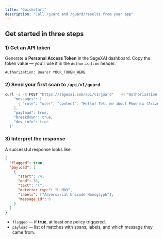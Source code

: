 ```yaml
---
title: "Quickstart"
description: "Call /guard and /guard/results from your app"
---
```


## Get started in three steps

### 1) Get an API token

Generate a **Personal Access Token** in the SageXAI dashboard. Copy the token value — you'll use it in the `Authorization` header:

```
Authorization: Bearer YOUR_TOKEN_HERE
```

### 2) Send your first scan to `/api/v1/guard`

```bash
curl -s -X POST "https://sagexai.com/api/v1/guard"   -H "Authorization: Bearer <YOUR_TOKEN>"   -H "Content-Type: application/json"   -d '{
    "messages": [
      { "role": "user", "content": "Hello! Tell me about Ρhοenιx (Arizona)." }
    ],
    "payload": true,
    "breakdown": true,
    "dev_info": true
  }'
```

### 3) Interpret the response

A successful response looks like:

```json
{
  "flagged": true,
  "payload": [
    {
      "start": 74,
      "end": 76,
      "text": "ι",
      "detector_type": "LLM03",
      "labels": ["Adversarial Unicode Homoglyph"],
      "message_id": 0
    }
  ]
}
```

- `flagged` — if **true**, at least one policy triggered.
- `payload` — list of matches with spans, labels, and which message they came from.
